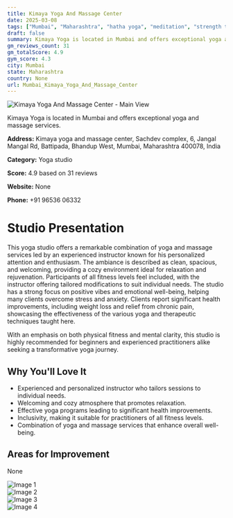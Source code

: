 ```yaml
---
title: Kimaya Yoga And Massage Center
date: 2025-03-08
tags: ["Mumbai", "Maharashtra", "hatha yoga", "meditation", "strength training", "welcoming atmosphere", "personalized attention", "Mumbai"]  
draft: false
summary: Kimaya Yoga is located in Mumbai and offers exceptional yoga and massage services.
gm_reviews_count: 31
gm_totalScore: 4.9
gym_score: 4.3
city: Mumbai
state: Maharashtra
country: None
url: Mumbai_Kimaya_Yoga_And_Massage_Center
---
```


<div className="aspect-[16/9] relative my-8">
  <img 
    src="https://lh5.googleusercontent.com/p/AF1QipNF-FC31I1Z_EbpB63yDYRT9JC51ieqSF3Zupi4=w1920-h1080-k-no"
    alt="Kimaya Yoga And Massage Center - Main View"
    className="object-cover absolute inset-0 w-full h-full rounded-lg"
  />
</div>

Kimaya Yoga is located in Mumbai and offers exceptional yoga and massage services.

**Address:** Kimaya yoga and massage center, Sachdev complex, 6, Jangal Mangal Rd, Battipada, Bhandup West, Mumbai, Maharashtra 400078, India

**Category:** Yoga studio

**Score:** 4.9 based on 31 reviews

**Website:** None

**Phone:** +91 96536 06332

# Studio Presentation

This yoga studio offers a remarkable combination of yoga and massage services led by an experienced instructor known for his personalized attention and enthusiasm. The ambiance is described as clean, spacious, and welcoming, providing a cozy environment ideal for relaxation and rejuvenation. Participants of all fitness levels feel included, with the instructor offering tailored modifications to suit individual needs. The studio has a strong focus on positive vibes and emotional well-being, helping many clients overcome stress and anxiety. Clients report significant health improvements, including weight loss and relief from chronic pain, showcasing the effectiveness of the various yoga and therapeutic techniques taught here.

With an emphasis on both physical fitness and mental clarity, this studio is highly recommended for beginners and experienced practitioners alike seeking a transformative yoga journey.

## Why You'll Love It

- Experienced and personalized instructor who tailors sessions to individual needs.
- Welcoming and cozy atmosphere that promotes relaxation.
- Effective yoga programs leading to significant health improvements.
- Inclusivity, making it suitable for practitioners of all fitness levels.
- Combination of yoga and massage services that enhance overall well-being.

## Areas for Improvement

None

<div className="grid grid-cols-1 xl:grid-cols-2 gap-4 my-8">
<div className="aspect-[4/3] relative"><img src="https://lh5.googleusercontent.com/p/AF1QipP8J7DyEWEcX6uXIIAIf1Y9wKt3DYeawzA04Iow=w1920-h1080-k-no" alt="Image 1" className="object-cover absolute inset-0 w-full h-full rounded-lg" /></div>
<div className="aspect-[4/3] relative"><img src="https://lh5.googleusercontent.com/p/AF1QipNFNDtp61Lf9Z-c7HSPFO4XdL0qd4TkJNIQJSsS=w1920-h1080-k-no" alt="Image 2" className="object-cover absolute inset-0 w-full h-full rounded-lg" /></div>
<div className="aspect-[4/3] relative"><img src="https://lh5.googleusercontent.com/p/AF1QipOVG9jTm2_1og5WrAvgrqKAQDo1j4Q42i_7km8k=w1920-h1080-k-no" alt="Image 3" className="object-cover absolute inset-0 w-full h-full rounded-lg" /></div>
<div className="aspect-[4/3] relative"><img src="https://lh5.googleusercontent.com/p/AF1QipP_lcpuskS7g6UuyviNpdPWg48sbr_riwvgPVZU=w1920-h1080-k-no" alt="Image 4" className="object-cover absolute inset-0 w-full h-full rounded-lg" /></div>
</div>